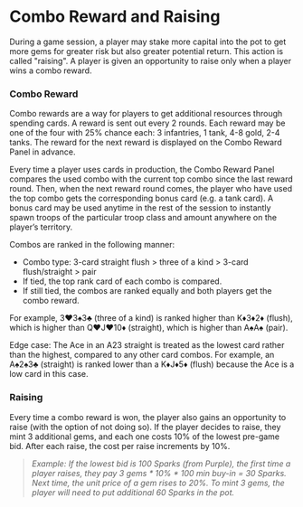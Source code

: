 # Combo Reward and Raising

During a game session, a player may stake more capital into the pot to get more gems for greater risk but also greater potential return. This action is called "raising". A player is given an opportunity to raise only when a player wins a combo reward.

### Combo Reward

Combo rewards are a way for players to get additional resources through spending cards. A reward is sent out every 2 rounds. Each reward may be one of the four with 25\% chance each: 3 infantries, 1 tank, 4-8 gold, 2-4 tanks. The reward for the next reward is displayed on the Combo Reward Panel in advance.

Every time a player uses cards in production, the Combo Reward Panel compares the used combo with the current top combo since the last reward round. Then, when the next reward round comes, the player who have used the top combo gets the corresponding bonus card (e.g. a tank card). A bonus card may be used anytime in the rest of the session to instantly spawn troops of the particular troop class and amount anywhere on the player’s territory.

Combos are ranked in the following manner:

- Combo type: 3-card straight flush > three of a kind > 3-card flush/straight > pair
- If tied, the top rank card of each combo is compared.
- If still tied, the combos are ranked equally and both players get the combo reward.

For example, 3♥️3♠️3♣️ (three of a kind) is ranked higher than K♦️3♦️2♦️ (flush), which is higher than Q♥️J♥️10♦️ (straight), which is higher than A♠️A♠️ (pair).

Edge case: The Ace in an A23 straight is treated as the lowest card rather than the highest, compared to any other card combos. For example, an A♠️2♠️3♣️ (straight) is ranked lower than a K♦️J♦️5♦️ (flush) because the Ace is a low card in this case. 

### Raising

Every time a combo reward is won, the player also gains an opportunity to raise (with the option of not doing so). If the player decides to raise, they mint 3 additional gems, and each one costs 10% of the lowest pre-game bid. After each raise, the cost per raise increments by 10%.

> _Example: If the lowest bid is 100 Sparks (from Purple), the first time a player raises, they pay 3 gems \* 10% \* 100 min buy-in = 30 Sparks. Next time, the unit price of a gem rises to 20%. To mint 3 gems, the player will need to put additional 60 Sparks in the pot._
